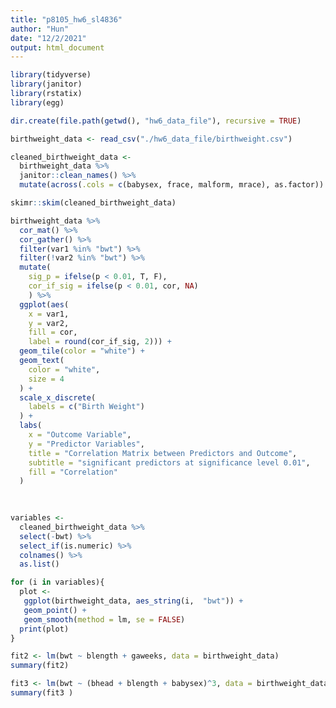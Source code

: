 ```yaml
---
title: "p8105_hw6_sl4836"
author: "Hun"
date: "12/2/2021"
output: html_document
---
```


```r
library(tidyverse)
library(janitor)
library(rstatix)
library(egg)
```


```r
dir.create(file.path(getwd(), "hw6_data_file"), recursive = TRUE)
```

```r
birthweight_data <- read_csv("./hw6_data_file/birthweight.csv")
```

```r
cleaned_birthweight_data <-
  birthweight_data %>% 
  janitor::clean_names() %>%
  mutate(across(.cols = c(babysex, frace, malform, mrace), as.factor)) 
```

```r
skimr::skim(cleaned_birthweight_data)
```

```r
birthweight_data %>% 
  cor_mat() %>%
  cor_gather() %>%
  filter(var1 %in% "bwt") %>%
  filter(!var2 %in% "bwt") %>%
  mutate(
    sig_p = ifelse(p < 0.01, T, F),
    cor_if_sig = ifelse(p < 0.01, cor, NA)
    ) %>% 
  ggplot(aes(
    x = var1, 
    y = var2, 
    fill = cor,
    label = round(cor_if_sig, 2))) + 
  geom_tile(color = "white") +   
  geom_text(
    color = "white",
    size = 4
  ) + 
  scale_x_discrete(
    labels = c("Birth Weight")
  ) + 
  labs(
    x = "Outcome Variable",
    y = "Predictor Variables",
    title = "Correlation Matrix between Predictors and Outcome",
    subtitle = "significant predictors at significance level 0.01",
    fill = "Correlation"
  )
  
  
```

```r
variables <-  
  cleaned_birthweight_data %>%
  select(-bwt) %>%
  select_if(is.numeric) %>%
  colnames() %>% 
  as.list()
```


```r
for (i in variables){
  plot <-
   ggplot(birthweight_data, aes_string(i,  "bwt")) + 
   geom_point() +
   geom_smooth(method = lm, se = FALSE)
  print(plot)
}
```


```r
fit2 <- lm(bwt ~ blength + gaweeks, data = birthweight_data)
summary(fit2)
```

```r
fit3 <- lm(bwt ~ (bhead + blength + babysex)^3, data = birthweight_data)
summary(fit3 )
```

```r

```

